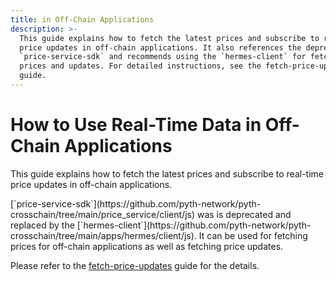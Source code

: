 ```yaml
---
title: in Off-Chain Applications
description: >-
  This guide explains how to fetch the latest prices and subscribe to real-time
  price updates in off-chain applications. It also references the deprecated
  `price-service-sdk` and recommends using the `hermes-client` for fetching
  prices and updates. For detailed instructions, see the fetch-price-updates
  guide.
---
```


# How to Use Real-Time Data in Off-Chain Applications

This guide explains how to fetch the latest prices and subscribe to real-time price updates in off-chain applications.

<Callout type="info" emoji="💡">
  [`price-service-sdk`](https://github.com/pyth-network/pyth-crosschain/tree/main/price_service/client/js) was is deprecated and replaced by the [`hermes-client`](https://github.com/pyth-network/pyth-crosschain/tree/main/apps/hermes/client/js).
  It can be used for fetching prices for off-chain applications as well as fetching price updates.

Please refer to the [fetch-price-updates](../fetch-price-updates) guide for the details.

</Callout>
